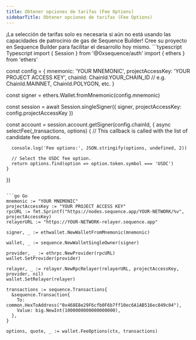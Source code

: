 ```yaml
---
title: Obtener opciones de tarifas (Fee Options)
sidebarTitle: Obtener opciones de tarifas (Fee Options)
---
```


<Warning>
  ¡La selección de tarifas solo es necesaria si aún no está usando las capacidades de patrocinio de gas de Sequence Builder!
  Cree su proyecto en Sequence Builder para facilitar el desarrollo hoy mismo.
</Warning>

<CodeGroup>
  ```typescript Typescript
  import { Session } from '@0xsequence/auth'
  import { ethers } from 'ethers'

  const config = {
    mnemonic: 'YOUR MNEMONIC',
    projectAccessKey: 'YOUR PROJECT ACCESS KEY',
    chainId: ChainId.YOUR_CHAIN_ID // e.g. ChainId.MAINNET, ChainId.POLYGON, etc.
  }

  const signer = ethers.Wallet.fromMnemonic(config.mnemonic)

  const session = await Session.singleSigner({ signer, projectAccessKey: config.projectAccessKey })

  const account = session.account.getSigner(config.chainId, {
    async selectFee(_transactions, options) {
      // This callback is called with the list of candidate fee options.

      console.log('Fee options:', JSON.stringify(options, undefined, 2))

      // Select the USDC fee option.
      return options.find(option => option.token.symbol === 'USDC')
    }
  })
  ```

  ```go Go
  mnemonic := "YOUR MNEMONIC"
  projectAccessKey := "YOUR PROJECT ACCESS KEY"
  rpcURL := fmt.Sprintf("https://nodes.sequence.app/YOUR-NETWORK/%v", projectAccessKey)
  relayerURL := "https://YOUR-NETWORK-relayer.sequence.app"

  signer, _ := ethwallet.NewWalletFromMnemonic(mnemonic)

  wallet, _ := sequence.NewWalletSingleOwner(signer)

  provider, _ := ethrpc.NewProvider(rpcURL)
  wallet.SetProvider(provider)

  relayer, _ := relayer.NewRpcRelayer(relayerURL, projectAccessKey, provider, nil)
  wallet.SetRelayer(relayer)

  transactions := sequence.Transactions{
    &sequence.Transaction{
      To:    common.HexToAddress("0x468E8e29F6cfb0F6b7ff10ec6A1AB516ec849c04"),
      Value: big.NewInt(1000000000000000000),
    },
  }

  options, quote, _ := wallet.FeeOptions(ctx, transactions)
  ```
</CodeGroup>